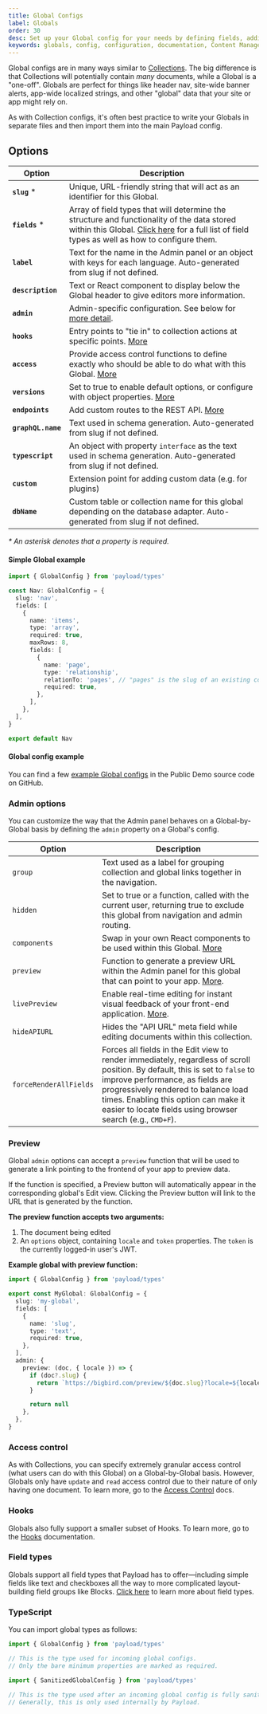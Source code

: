```yaml
---
title: Global Configs
label: Globals
order: 30
desc: Set up your Global config for your needs by defining fields, adding slugs and labels, establishing access control, tying in hooks and more.
keywords: globals, config, configuration, documentation, Content Management System, cms, headless, javascript, node, react, express
---
```


Global configs are in many ways similar to [Collections](/docs/configuration/collections). The big difference is that
Collections will potentially contain _many_ documents, while a Global is a "one-off". Globals are perfect for things
like header nav, site-wide banner alerts, app-wide localized strings, and other "global" data that your site or app
might rely on.

As with Collection configs, it's often best practice to write your Globals in separate files and then import them into
the main Payload config.

## Options

| Option             | Description                                                                                                                                                                                                          |
| ------------------ | -------------------------------------------------------------------------------------------------------------------------------------------------------------------------------------------------------------------- |
| **`slug`** \*      | Unique, URL-friendly string that will act as an identifier for this Global.                                                                                                                                          |
| **`fields`** \*    | Array of field types that will determine the structure and functionality of the data stored within this Global. [Click here](/docs/fields/overview) for a full list of field types as well as how to configure them. |
| **`label`**        | Text for the name in the Admin panel or an object with keys for each language. Auto-generated from slug if not defined.                                                                                              |
| **`description`**  | Text or React component to display below the Global header to give editors more information.                                                                                                                         |
| **`admin`**        | Admin-specific configuration. See below for [more detail](/docs/configuration/globals#admin-options).                                                                                                                |
| **`hooks`**        | Entry points to "tie in" to collection actions at specific points. [More](/docs/hooks/overview#global-hooks)                                                                                                         |
| **`access`**       | Provide access control functions to define exactly who should be able to do what with this Global. [More](/docs/access-control/overview/#globals)                                                                    |
| **`versions`**     | Set to true to enable default options, or configure with object properties. [More](/docs/versions/overview#globals-config)                                                                                           |
| **`endpoints`**    | Add custom routes to the REST API. [More](/docs/rest-api/overview#custom-endpoints)                                                                                                                                  |
| **`graphQL.name`** | Text used in schema generation. Auto-generated from slug if not defined.                                                                                                                                             |
| **`typescript`**   | An object with property `interface` as the text used in schema generation. Auto-generated from slug if not defined.                                                                                                  |
| **`custom`**       | Extension point for adding custom data (e.g. for plugins)                                                                                                                                                            |
| **`dbName`**       | Custom table or collection name for this global depending on the database adapter. Auto-generated from slug if not defined.                                                                                          |

_\* An asterisk denotes that a property is required._

#### Simple Global example

```ts
import { GlobalConfig } from 'payload/types'

const Nav: GlobalConfig = {
  slug: 'nav',
  fields: [
    {
      name: 'items',
      type: 'array',
      required: true,
      maxRows: 8,
      fields: [
        {
          name: 'page',
          type: 'relationship',
          relationTo: 'pages', // "pages" is the slug of an existing collection
          required: true,
        },
      ],
    },
  ],
}

export default Nav
```

#### Global config example

You can find a few [example Global configs](https://github.com/payloadcms/public-demo/tree/master/src/payload/globals)
in the Public Demo source code on GitHub.

### Admin options

You can customize the way that the Admin panel behaves on a Global-by-Global basis by defining the `admin` property on a
Global's config.

| Option                  | Description                                                                                                                                                                                                                                                                                                    |
| ----------------------- | -------------------------------------------------------------------------------------------------------------------------------------------------------------------------------------------------------------------------------------------------------------------------------------------------------------- |
| `group`                 | Text used as a label for grouping collection and global links together in the navigation.                                                                                                                                                                                                                      |
| `hidden`                | Set to true or a function, called with the current user, returning true to exclude this global from navigation and admin routing.                                                                                                                                                                              |
| `components`            | Swap in your own React components to be used within this Global. [More](/docs/admin/components#globals)                                                                                                                                                                                                        |
| `preview`               | Function to generate a preview URL within the Admin panel for this global that can point to your app. [More](#preview).                                                                                                                                                                                        |
| `livePreview`           | Enable real-time editing for instant visual feedback of your front-end application. [More](/docs/live-preview/overview).                                                                                                                                                                                       |
| `hideAPIURL`            | Hides the "API URL" meta field while editing documents within this collection.                                                                                                                                                                                                                                 |
| `forceRenderAllFields ` | Forces all fields in the Edit view to render immediately, regardless of scroll position. By default, this is set to `false` to improve performance, as fields are progressively rendered to balance load times. Enabling this option can make it easier to locate fields using browser search (e.g., `CMD+F`). |

### Preview

Global `admin` options can accept a `preview` function that will be used to generate a link pointing to the frontend of
your app to preview data.

If the function is specified, a Preview button will automatically appear in the corresponding global's Edit view.
Clicking the Preview button will link to the URL that is generated by the function.

**The preview function accepts two arguments:**

1. The document being edited
1. An `options` object, containing `locale` and `token` properties. The `token` is the currently logged-in user's JWT.

**Example global with preview function:**

```ts
import { GlobalConfig } from 'payload/types'

export const MyGlobal: GlobalConfig = {
  slug: 'my-global',
  fields: [
    {
      name: 'slug',
      type: 'text',
      required: true,
    },
  ],
  admin: {
    preview: (doc, { locale }) => {
      if (doc?.slug) {
        return `https://bigbird.com/preview/${doc.slug}?locale=${locale}`
      }

      return null
    },
  },
}
```

### Access control

As with Collections, you can specify extremely granular access control (what users can do with this Global) on a
Global-by-Global basis. However, Globals only have `update` and `read` access control due to their nature of only having
one document. To learn more, go to the [Access Control](/docs/access-control/overview) docs.

### Hooks

Globals also fully support a smaller subset of Hooks. To learn more, go to the [Hooks](/docs/hooks/overview)
documentation.

### Field types

Globals support all field types that Payload has to offer—including simple fields like text and checkboxes all the way
to more complicated layout-building field groups like Blocks. [Click here](/docs/fields/overview) to learn more about
field types.

### TypeScript

You can import global types as follows:

```ts
import { GlobalConfig } from 'payload/types'

// This is the type used for incoming global configs.
// Only the bare minimum properties are marked as required.
```

```ts
import { SanitizedGlobalConfig } from 'payload/types'

// This is the type used after an incoming global config is fully sanitized.
// Generally, this is only used internally by Payload.
```
